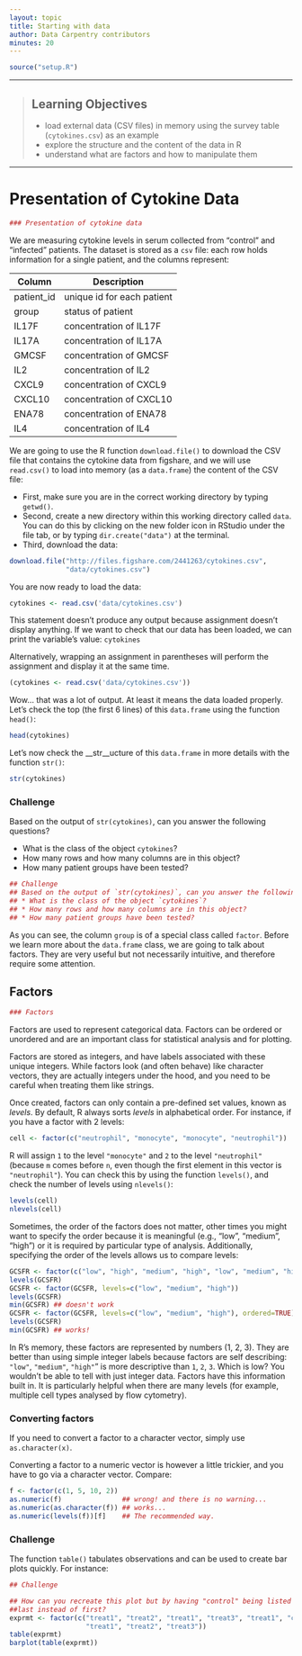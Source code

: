 ```yaml
---
layout: topic
title: Starting with data
author: Data Carpentry contributors
minutes: 20
---
```


```r
source("setup.R")
```

------------

> ## Learning Objectives
>
> * load external data (CSV files) in memory using the survey table
>  (`cytokines.csv`) as an example
> * explore the structure and the content of the data in R
> * understand what are factors and how to manipulate them

------------

# Presentation of Cytokine Data

```r
### Presentation of cytokine data
```

We are measuring cytokine levels in serum collected from "control" and "infected" patients.
The dataset is stored as a `csv` file: each row holds information for a single patient, and the columns represent:

| Column           | Description                        |
|------------------|------------------------------------|
| patient_id       | unique id for each patient         |
| group            | status of patient                  |
| IL17F            | concentration of IL17F             |
| IL17A            | concentration of IL17A             |
| GMCSF            | concentration of GMCSF             |
| IL2              | concentration of IL2               |
| CXCL9            | concentration of CXCL9             |
| CXCL10           | concentration of CXCL10            |
| ENA78            | concentration of ENA78             |
| IL4              | concentration of IL4               |


We are going to use the R function `download.file()` to download the CSV file
that contains the cytokine data from figshare, and we will use `read.csv()` to
load into memory (as a `data.frame`) the content of the CSV file:

- First, make sure you are in the correct working directory by typing `getwd()`.
- Second, create a new directory within this working directory called `data`. You
can do this by clicking on the new folder icon in RStudio under the file tab, or
by typing `dir.create("data")` at the terminal.
- Third, download the data:

```r
download.file("http://files.figshare.com/2441263/cytokines.csv",
              "data/cytokines.csv")
```

You are now ready to load the data:

```r
cytokines <- read.csv('data/cytokines.csv')
```

This statement doesn't produce any output because assignment doesn't display
anything. If we want to check that our data has been loaded, we can print the
variable's value: `cytokines`

Alternatively, wrapping an assignment in parentheses will perform the assignment
and display it at the same time.

```r
(cytokines <- read.csv('data/cytokines.csv'))
```

Wow... that was a lot of output. At least it means the data loaded
properly. Let's check the top (the first 6 lines) of this `data.frame` using the
function `head()`:

```r
head(cytokines)
```

Let's now check the __str__ucture of this `data.frame` in more details with the
function `str()`:

```r
str(cytokines)
```

### Challenge

Based on the output of `str(cytokines)`, can you answer the following questions?

* What is the class of the object `cytokines`?
* How many rows and how many columns are in this object?
* How many patient groups have been tested?

```r

## Challenge
## Based on the output of `str(cytokines)`, can you answer the following questions?
## * What is the class of the object `cytokines`?
## * How many rows and how many columns are in this object?
## * How many patient groups have been tested?

```

As you can see, the column `group` is of a special class called
`factor`. Before we learn more about the `data.frame` class, we are going to
talk about factors. They are very useful but not necessarily intuitive, and
therefore require some attention.


## Factors

```r
### Factors
```

Factors are used to represent categorical data. Factors can be ordered or
unordered and are an important class for statistical analysis and for plotting.

Factors are stored as integers, and have labels associated with these unique
integers. While factors look (and often behave) like character vectors, they are
actually integers under the hood, and you need to be careful when treating them
like strings.

Once created, factors can only contain a pre-defined set values, known as
*levels*. By default, R always sorts *levels* in alphabetical order. For
instance, if you have a factor with 2 levels:

```r
cell <- factor(c("neutrophil", "monocyte", "monocyte", "neutrophil"))
```

R will assign `1` to the level `"monocyte"` and `2` to the level `"neutrophil"` (because
`m` comes before `n`, even though the first element in this vector is
`"neutrophil"`). You can check this by using the function `levels()`, and check the
number of levels using `nlevels()`:

```r
levels(cell)
nlevels(cell)
```

Sometimes, the order of the factors does not matter, other times you might want
to specify the order because it is meaningful (e.g., "low", "medium", "high") or
it is required by particular type of analysis. Additionally, specifying the
order of the levels allows us to compare levels:

```r
GCSFR <- factor(c("low", "high", "medium", "high", "low", "medium", "high"))
levels(GCSFR)
GCSFR <- factor(GCSFR, levels=c("low", "medium", "high"))
levels(GCSFR)
min(GCSFR) ## doesn't work
GCSFR <- factor(GCSFR, levels=c("low", "medium", "high"), ordered=TRUE)
levels(GCSFR)
min(GCSFR) ## works!
```

In R's memory, these factors are represented by numbers (1, 2, 3). They are
better than using simple integer labels because factors are self describing:
`"low"`, `"medium"`, `"high"`" is more descriptive than `1`, `2`, `3`. Which
is low?  You wouldn't be able to tell with just integer data. Factors have this
information built in. It is particularly helpful when there are many levels
(for example, multiple cell types analysed by flow cytometry).

### Converting factors

If you need to convert a factor to a character vector, simply use
`as.character(x)`.

Converting a factor to a numeric vector is however a little trickier, and you
have to go via a character vector. Compare:

```r
f <- factor(c(1, 5, 10, 2))
as.numeric(f)               ## wrong! and there is no warning...
as.numeric(as.character(f)) ## works...
as.numeric(levels(f))[f]    ## The recommended way.
```

### Challenge

The function `table()` tabulates observations and can be used to create
bar plots quickly. For instance:

```r
## Challenge

## How can you recreate this plot but by having "control" being listed
##last instead of first?
exprmt <- factor(c("treat1", "treat2", "treat1", "treat3", "treat1", "control",
                   "treat1", "treat2", "treat3"))
table(exprmt)
barplot(table(exprmt))
```

<!---
```r
exprmt <- factor(exprmt, levels=c("treat1", "treat2", "treat3", "control"))
barplot(table(exprmt))
```
--->
